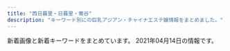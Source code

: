 ```yaml
---
title: "西日暮里・日暮里・鶯谷"
description: "キーワード別にの巨乳アジアン・チャイナエステ嬢情報をまとめました。"
---
```


新着画像と新着キーワードをまとめています。
2021年04月14日の情報です。

<DmmAffiliateIns />
<KeywordTable
  shops={
    [
    {
        "url": "http://www.en-nippori.net/",
        "keywords": {
            "C": 6
        },
        "name": "\u7e01",
        "station": "JR\u65e5\u66ae\u91cc\u99c5\u6771\u53e3",
        "img_links": [
            "http://www.en-nippori.net/image/mainparts/images/navi01_06.jpg",
            "http://www.en-nippori.net/image/mainparts/images/navi01_03.jpg",
            "http://www.en-nippori.net/image/mainparts/images/navi01_04.jpg",
            "http://www.en-nippori.net/image/therapist/06.jpg",
            "http://www.en-nippori.net/image/mainparts/images/navi01_07.jpg",
            "http://www.en-nippori.net/image/therapist/01.jpg",
            "http://www.en-nippori.net/image/therapist/02.jpg",
            "http://www.en-nippori.net/image/index/top.jpg",
            "http://www.en-nippori.net/image/mainparts/main.jpg",
            "http://www.en-nippori.net/image/therapist/04.jpg",
            "http://www.en-nippori.net/image/mainparts/images/navi01_02.jpg",
            "http://www.en-nippori.net/image/mainparts/images/navi01_05.jpg",
            "http://www.en-nippori.net/image/therapist/03.jpg"
        ]
    },
    {
        "name": "\u307b\u307b\u3048\u307f",
        "img_links": [
            "http://www.hohoemi.es-relax.info/images/img02.jpg",
            "http://www.hohoemi.es-relax.info/i/room/r01.jpg",
            "http://www.hohoemi.es-relax.info/images/r02.jpg",
            "http://www.hohoemi.es-relax.info/images/newsbar.jpg",
            "http://www.hohoemi.es-relax.info/images/r05.jpg",
            "http://www.hohoemi.es-relax.info/gals/karin1.jpg",
            "http://www.hohoemi.es-relax.info/gals/nanami1.jpg",
            "http://www.hohoemi.es-relax.info/gals/monika1.jpg",
            "http://www.hohoemi.es-relax.info/i/room/r03.jpg",
            "http://www.hohoemi.es-relax.info/images/nanami1.jpg",
            "http://www.hohoemi.es-relax.info/images/img04.jpg",
            "http://www.hohoemi.es-relax.info/gals/egao1.jpg",
            "http://www.hohoemi.es-relax.info/gals/yuri1.jpg",
            "http://www.hohoemi.es-relax.info/images/162-1.jpg",
            "http://www.hohoemi.es-relax.info/gals/yuyu1.jpg",
            "http://www.hohoemi.es-relax.info/gals/rika1.jpg",
            "http://www.hohoemi.es-relax.info/i/room/r04.jpg",
            "http://www.hohoemi.es-relax.info/gals/nana1.jpg",
            "http://www.hohoemi.es-relax.info/images/img03.jpg",
            "http://www.hohoemi.es-relax.info/images/r04.jpg",
            "http://www.hohoemi.es-relax.info/images/r03.jpg",
            "http://www.hohoemi.es-relax.info/gals/mirai1.jpg",
            "http://www.hohoemi.es-relax.info/i/room/r02.jpg",
            "http://www.hohoemi.es-relax.info/images/r01.jpg"
        ],
        "url": "http://www.hohoemi.es-relax.info/",
        "keywords": {},
        "station": "JR\u897f\u65e5\u66ae\u91cc\u99c5"
    },
    {
        "img_links": [
            "http://es-minami.com/img/mika1.jpg",
            "http://www.es-minami.com/img/riri1.jpg",
            "http://www.es-minami.com/gals/nana1.jpg",
            "http://www.es-minami.com/gals/sayuri1.jpg",
            "http://www.es-minami.com/img/mika1.jpg",
            "http://es-minami.com/img/sayuri1.jpg",
            "http://es-minami.com/gals/sayuri1.jpg",
            "http://es-minami.com/img/yuki1.jpg",
            "http://es-minami.com/images/sayuri1.jpg",
            "http://es-minami.com/images/pick_staff6.jpg",
            "http://es-minami.com/images/riri1.jpg",
            "http://es-minami.com/images/rika1.jpg",
            "http://es-minami.com/gals/sayuri2.jpg",
            "http://www.es-minami.com/img/sayuri2.jpg",
            "http://es-minami.com/gals/rika1.jpg",
            "http://www.es-minami.com/images/sayuri2.jpg",
            "http://www.es-minami.com/images/staff-bar.png",
            "http://es-minami.com/img/mika2.jpg",
            "http://es-minami.com/gals/riri1.jpg",
            "http://www.es-minami.com/gals/mika2.jpg",
            "http://es-minami.com/images/sayuri2.jpg",
            "http://es-minami.com/gals/mika1.jpg",
            "http://www.es-minami.com/img/mika2.jpg",
            "http://www.es-minami.com/img/nana1.jpg",
            "http://www.es-minami.com/gals/rika1.jpg",
            "http://www.es-minami.com/images/riri1.jpg",
            "http://es-minami.com/images/mobole.png",
            "http://es-minami.com/images/mika2.jpg",
            "http://es-minami.com/images/nana1.jpg",
            "http://www.es-minami.com/images/nana1.jpg",
            "http://www.es-minami.com/images/sayuri1.jpg",
            "http://www.es-minami.com/img/yuki1.jpg",
            "http://www.es-minami.com/images/news.png",
            "http://es-minami.com/gals/sakura1.jpg",
            "http://www.es-minami.com/gals/sakura1.jpg",
            "http://es-minami.com/images/mika1.jpg",
            "http://www.es-minami.com/gals/sayuri2.jpg",
            "http://www.es-minami.com/images/pick_staff6.jpg",
            "http://www.es-minami.com/images/yuki1.jpg",
            "http://www.es-minami.com/gals/riri1.jpg",
            "http://www.es-minami.com/img/sayuri1.jpg",
            "http://es-minami.com/gals/nana1.jpg",
            "http://es-minami.com/gals/mika2.jpg",
            "http://es-minami.com/images/news.png",
            "http://es-minami.com/images/yuki1.jpg",
            "http://www.es-minami.com/images/rika1.jpg",
            "http://www.es-minami.com/images/mobole.png",
            "http://es-minami.com/img/nana1.jpg",
            "http://es-minami.com/img/riri1.jpg",
            "http://es-minami.com/img/sayuri2.jpg",
            "http://es-minami.com/images/staff-bar.png",
            "http://www.es-minami.com/images/mika1.jpg",
            "http://es-minami.com/gals/yuki1.jpg",
            "http://www.es-minami.com/gals/yuki1.jpg",
            "http://www.es-minami.com/images/mika2.jpg",
            "http://www.es-minami.com/gals/mika1.jpg"
        ],
        "name": "\u307f\u306a\u307f",
        "station": "JR\u65e5\u66ae\u91cc\u99c5\u6771\u53e3",
        "keywords": {},
        "url": "http://es-minami.com/"
    },
    {
        "name": "\u3082\u307f\u306e\u6728",
        "keywords": {
            "86": 4,
            "D": 24,
            "87": 8,
            "C": 15,
            "83": 4,
            "85": 12,
            "E": 4
        },
        "img_links": [
            "https://mominoki.tyo.ac/images/themes/pink/s_newface.png",
            "https://mominoki.tyo.ac/images/themes/pink/s_news.png",
            "https://mominoki.tyo.ac/images/themes/pink/line.png",
            "https://mominoki.tyo.ac/images/room2.jpg",
            "https://mominoki.tyo.ac/images/room3.jpg",
            "https://mominoki.tyo.ac/photos/sites/41/2020/09/2020092810535583.jpg",
            "https://mominoki.tyo.ac/images/themes/pink/mobile.jpg",
            "https://mominoki.tyo.ac/images/themes/pink/no2.png",
            "https://mominoki.tyo.ac/photos/sites/41/2020/09/2020092804344750.jpg",
            "https://mominoki.tyo.ac/photos/sites/41/2020/09/2020092804344859.jpg",
            "https://mominoki.tyo.ac/photos/sites/41/2021/03/202103150746598.jpg",
            "https://mominoki.tyo.ac/images/room1.jpg",
            "https://mominoki.tyo.ac/images/themes/pink/s_staff.png",
            "https://mominoki.tyo.ac/photos/sites/41/2021/03/202103150747058.jpg",
            "https://mominoki.tyo.ac/images/themes/pink/r3.jpg",
            "https://mominoki.tyo.ac/images/themes/pink/s_pickup.png",
            "https://mominoki.tyo.ac/images/room4.jpg",
            "https://mominoki.tyo.ac/images/themes/pink/s_link.png",
            "https://mominoki.tyo.ac/photos/sites/41/2020/11/2020111401222038.jpg",
            "https://mominoki.tyo.ac/images/themes/pink/no1.png",
            "https://mominoki.tyo.ac/photos/sites/41/2020/09/2020092801595154.jpg",
            "https://mominoki.tyo.ac/photos/sites/41/2020/09/2020092804344656.jpg",
            "https://mominoki.tyo.ac/images/themes/pink/s_ranking.png"
        ],
        "station": "\u753a\u5c4b\u99c51\u756a\u51fa\u53e3",
        "url": "https://mominoki.tyo.ac/"
    },
    {
        "url": "http://www.es-ms.work/",
        "keywords": {},
        "img_links": [
            "http://www.es-ms.work/images/int1.jpg",
            "http://www.es-ms.work/images/1.jpg",
            "http://www.es-ms.work/staff/kaya.jpg",
            "http://www.es-ms.work/images/int2.jpg",
            "http://www.es-ms.work/staff/sayuri.jpg",
            "http://www.es-ms.work/images/sys.jpg",
            "http://www.es-ms.work/images/s1.png",
            "http://www.es-ms.work/images/ac1.jpg",
            "http://www.es-ms.work/images/staff_t.jpg",
            "http://www.es-ms.work/images/rec1.jpg",
            "http://www.es-ms.work/images/3.jpg",
            "http://www.es-ms.work/images/interior_t.jpg",
            "http://www.es-ms.work/images/head.jpg",
            "http://www.es-ms.work/img/sayuri1.jpg",
            "http://www.es-ms.work/images/2.jpg",
            "http://www.es-ms.work/images/news.jpg",
            "http://www.es-ms.work/images/tg.jpg",
            "http://www.es-ms.work/images/rec2.jpg",
            "http://www.es-ms.work/img/rina1.jpg",
            "http://www.es-ms.work/img/kaya1.jpg",
            "http://www.es-ms.work/staff/rina.jpg"
        ],
        "station": "JR\u9daf\u8c37\u99c5\u5317\u53e3",
        "name": "\u685c\u306e\u5bb6"
    },
    {
        "name": "\u30ed\u30fc\u30ba",
        "img_links": [
            "http://minopom.xyz/picture/room2.jpg",
            "http://minopom.xyz/picture/room1.jpg",
            "http://minopom.xyz/uploads/allimg/210406/1-21040614313L45.jpg",
            "http://minopom.xyz/uploads/allimg/210410/1-210410144U4934.jpg",
            "http://minopom.xyz/uploads/allimg/210410/1-21041014450GC.jpg",
            "http://minopom.xyz/uploads/210406/1-210406143111G0.jpg",
            "http://minopom.xyz/uploads/210414/1-2104141531043X.jpg",
            "http://minopom.xyz/uploads/allimg/210410/1-2104101450455A.jpg",
            "http://www.minopom.xyz/uploads/allimg/210410/1-2104101450455A.jpg",
            "http://minopom.xyz/uploads/allimg/210410/1-210410144323118.jpg",
            "http://minopom.xyz/picture/room3.jpg",
            "http://minopom.xyz/uploads/allimg/210410/1-210410145204C9.jpg",
            "http://minopom.xyz/uploads/allimg/210410/1-21041014500NX.jpg",
            "http://minopom.xyz/picture/totop_04.png",
            "http://www.minopom.xyz/picture/head.jpg",
            "http://minopom.xyz/uploads/210406/1-2104061433121E.jpg",
            "http://minopom.xyz/uploads/210406/1-210406143244C2.jpg",
            "http://minopom.xyz/picture/img.site-builder.jpg",
            "http://minopom.xyz/uploads/allimg/210410/1-210410145124148.jpg",
            "http://minopom.xyz/uploads/allimg/210410/1-21041014413S64.jpg",
            "http://www.minopom.xyz/uploads/allimg/210410/1-21041014500NX.jpg",
            "http://www.minopom.xyz/uploads/allimg/210410/1-210410145204C9.jpg",
            "http://www.minopom.xyz/uploads/allimg/210414/1-210414153349528.jpg",
            "http://minopom.xyz/uploads/allimg/210414/1-210414153349528.jpg",
            "http://minopom.xyz/uploads/allimg/210410/1-210410144PY50.jpg",
            "http://www.minopom.xyz/uploads/allimg/210410/1-21041014450GC.jpg",
            "http://minopom.xyz/picture/head.jpg",
            "http://www.minopom.xyz/uploads/allimg/210410/1-210410144323118.jpg",
            "http://www.minopom.xyz/picture/totop_04.png",
            "http://www.minopom.xyz/picture/img.site-builder.jpg",
            "http://www.minopom.xyz/uploads/allimg/210410/1-210410145124148.jpg"
        ],
        "url": "http://minopom.xyz/",
        "keywords": {
            "\u4e73": 3
        },
        "station": "JR\u7530\u7aef\u99c5"
    },
    {
        "img_links": [
            "http://onkyoukou.tyo.cm/photos/sites/88/2020/03/2020030111163079.jpg",
            "http://onkyoukou.tyo.cm/images/n1.jpg",
            "http://onkyoukou.tyo.cm/images/line.jpg",
            "http://onkyoukou.tyo.cm/images/acc2.jpg",
            "http://onkyoukou.tyo.cm/images/face_bj.jpg",
            "http://onkyoukou.tyo.cm/photos/sites/88/2017/03/staff1.jpg",
            "http://onkyoukou.tyo.cm/images/s_news.jpg",
            "http://onkyoukou.tyo.cm/images/s_staff.jpg",
            "http://onkyoukou.tyo.cm/images/face_bj3.jpg",
            "http://onkyoukou.tyo.cm/images/s_pick.jpg",
            "http://onkyoukou.tyo.cm/photos/sites/88/2017/03/staff4.jpg",
            "http://onkyoukou.tyo.cm/images/acc1.jpg",
            "http://onkyoukou.tyo.cm/images/s_face.jpg",
            "http://onkyoukou.tyo.cm/images/nbj3.jpg",
            "http://onkyoukou.tyo.cm/images/top.png",
            "http://onkyoukou.tyo.cm/images/nbj1.jpg",
            "http://onkyoukou.tyo.cm/images/s_staff1.jpg",
            "http://onkyoukou.tyo.cm/images/s_mobile.jpg",
            "http://onkyoukou.tyo.cm/images/n3.jpg",
            "http://onkyoukou.tyo.cm/images/mobile.jpg",
            "http://onkyoukou.tyo.cm/photos/sites/88/2017/03/staff2.jpg",
            "http://onkyoukou.tyo.cm/images/acc3.jpg",
            "http://onkyoukou.tyo.cm/images/s_link.jpg"
        ],
        "name": "\u6e29\u99a8\u6e2f-\u304a\u3093\u304d\u3087\u3046\u3053\u3046-",
        "keywords": {
            "86": 3,
            "C": 13,
            "87": 3,
            "88": 6
        },
        "url": "http://onkyoukou.tyo.cm/",
        "station": "JR\u897f\u65e5\u66ae\u91cc\u99c5"
    },
    {
        "img_links": [
            "https://www.sofia-est.com/img/top/topslide20150918.jpg",
            "https://www.sofia-est.com/img/girl/list/s55_list.jpg",
            "https://www.sofia-est.com/img/material/course_tanta1.png",
            "https://www.sofia-est.com/img/material/coursepoint_rev2.png",
            "https://www.sofia-est.com/img/material/photo2.jpg",
            "https://www.sofia-est.com/img/material/photo3.jpg",
            "https://www.sofia-est.com/img/material/mob_t2.jpg",
            "https://www.sofia-est.com/img/girl/main/s84_1.jpg",
            "https://www.sofia-est.com/img/material/iph.png",
            "https://www.sofia-est.com/img/girl/pickup/pickup20200111122329.jpg",
            "https://www.sofia-est.com/img/banner/koko_120x60.png",
            "https://www.sofia-est.com/img/material/page2_subt1.png",
            "https://www.sofia-est.com/img/material/photo8.jpg",
            "https://www.sofia-est.com/img/girl/main/s94_1.jpg",
            "https://www.sofia-est.com/img/girl/thumb/s97_1.jpg",
            "https://www.sofia-est.com/img/girl/thumb/s84_2.jpg",
            "https://www.sofia-est.com/img/girl/main/s89_1.jpg",
            "https://www.sofia-est.com/img/material/gm2_rollout.png",
            "https://www.sofia-est.com/img/girl/thumb/s97_2.jpg",
            "https://www.sofia-est.com/img/girl/main/s55_1.jpg",
            "https://www.sofia-est.com/img/girl/thumb/s55_2.jpg",
            "https://www.sofia-est.com/img/material/photo5.jpg",
            "https://www.sofia-est.com/img/girl/list/s97_list.jpg",
            "https://www.sofia-est.com/img/material/top_news.png",
            "https://www.sofia-est.com/img/material/movie_right_yaji.png",
            "https://www.sofia-est.com/img/girl/thumb/s92_2.jpg",
            "https://www.sofia-est.com/img/material/top_kodawari.png",
            "https://www.sofia-est.com/img/material/movieicon.png",
            "https://www.sofia-est.com/img/material/page4_subt1.png",
            "https://www.sofia-est.com/img/material/top_pickup.png",
            "https://www.sofia-est.com/img/material/mob_m2_rev1.jpg",
            "https://www.sofia-est.com/img/top/topslide20141211.jpg",
            "https://www.sofia-est.com/img/material/top_twitter.png",
            "https://www.sofia-est.com/img/girl/thumb/s94_2.jpg",
            "https://www.sofia-est.com/img/girl/thumb/s111_1.jpg",
            "https://www.sofia-est.com/img/material/photo7.jpg",
            "https://www.sofia-est.com/img/girl/list/s85_list.jpg",
            "https://www.sofia-est.com/img/girl/thumb/s81_4.jpg",
            "https://www.sofia-est.com/img/material/photo6.jpg",
            "https://www.sofia-est.com/img/material/gm1_rollout.png",
            "https://www.sofia-est.com/img/girl/list/s106_list.jpg",
            "https://www.sofia-est.com/img/girl/main/s85_1.jpg",
            "https://www.sofia-est.com/img/material/mob_m4.jpg",
            "https://www.sofia-est.com/img/girl/list/s94_list.jpg",
            "https://www.sofia-est.com/img/material/page6_subt3.png",
            "https://www.sofia-est.com/img/material/top_newface.png",
            "https://www.sofia-est.com/img/material/gm5_rollout.png",
            "https://www.sofia-est.com/img/girl/main/s111_1.jpg",
            "https://www.sofia-est.com/img/girl/list/s111_list.jpg",
            "https://www.sofia-est.com/img/material/mob_t4.jpg",
            "https://www.sofia-est.com/img/material/movie20141210.jpg",
            "https://www.sofia-est.com/img/what/coupon202009.png",
            "https://www.sofia-est.com/img/girl/pickup/pickup20191220093623.jpg",
            "https://www.sofia-est.com/img/girl/list/s108_list.jpg",
            "https://www.sofia-est.com/img/girl/list/s99_list.jpg",
            "https://www.sofia-est.com/img/material/noimg_m.jpg",
            "https://www.sofia-est.com/img/girl/list/s89_list.jpg",
            "https://www.sofia-est.com/img/girl/main/s92_1.jpg",
            "https://www.sofia-est.com/img/material/mob_m3_rev1.jpg",
            "https://www.sofia-est.com/img/girl/thumb/s94_1.jpg",
            "https://www.sofia-est.com/img/material/page3_1_subt2.png",
            "https://www.sofia-est.com/img/girl/pickup/pickup20191220093702.jpg",
            "https://www.sofia-est.com/img/material/doublecourse_rev1.png",
            "https://www.sofia-est.com/img/girl/thumb/s55_1.jpg",
            "https://www.sofia-est.com/img/girl/list/s81_list.jpg",
            "https://www.sofia-est.com/img/material/mobileqr.png",
            "https://www.sofia-est.com/img/material/yakusoku.png",
            "https://www.sofia-est.com/img/material/photo4.jpg",
            "https://www.sofia-est.com/img/material/gm3_rollout.png",
            "https://www.sofia-est.com/img/girl/main/s81_1.jpg",
            "https://www.sofia-est.com/img/girl/main/s108_1.jpg",
            "https://www.sofia-est.com/img/material/movie_left_yaji.png",
            "https://www.sofia-est.com/img/material/page7_subt1.png",
            "https://www.sofia-est.com/img/girl/main/s97_1.jpg",
            "https://www.sofia-est.com/img/girl/thumb/s99_1.jpg",
            "https://www.sofia-est.com/img/girl/thumb/s81_1.jpg",
            "https://www.sofia-est.com/img/material/mob_t5.jpg",
            "https://www.sofia-est.com/img/girl/thumb/s89_2.jpg",
            "https://www.sofia-est.com/img/material/mob_youtube.png",
            "https://www.sofia-est.com/img/material/hosi5.png",
            "https://www.sofia-est.com/img/material/page4_subt2.png",
            "https://www.sofia-est.com/img/material/page6_subt2.png",
            "https://www.sofia-est.com/img/material/page3_1_subt1.png",
            "https://www.sofia-est.com/img/girl/pickup/pickup20190509222453.jpg",
            "https://www.sofia-est.com/img/material/mob_m1_rev1.jpg",
            "https://www.sofia-est.com/img/material/courseoption_rev1.png",
            "https://www.sofia-est.com/img/girl/main/s99_1.jpg",
            "https://www.sofia-est.com/img/material/page8_subt1.png",
            "https://www.sofia-est.com/img/girl/thumb/s85_3.jpg",
            "https://www.sofia-est.com/img/girl/list/s84_list.jpg",
            "https://www.sofia-est.com/img/girl/mobilepickup/mobilepickup20200302124127.jpg",
            "https://www.sofia-est.com/img/top/topslide20141210.jpg",
            "https://www.sofia-est.com/img/material/page3_subt1.png",
            "https://www.sofia-est.com/img/material/gm6_rollout.png",
            "https://www.sofia-est.com/img/material/mob_t1.jpg",
            "https://www.sofia-est.com/img/girl/thumb/s85_2.jpg",
            "https://www.sofia-est.com/img/girl/list/s100_list.jpg",
            "https://www.sofia-est.com/img/material/top_movie.png",
            "https://www.sofia-est.com/img/material/noimg_b.jpg",
            "https://www.sofia-est.com/img/material/mob_m5.jpg",
            "https://www.sofia-est.com/img/girl/list/s92_list.jpg",
            "https://www.sofia-est.com/img/material/pagetop_rollout.png",
            "https://www.sofia-est.com/img/material/page6_subt1.png",
            "https://www.sofia-est.com/img/girl/thumb/s81_2.jpg",
            "https://www.sofia-est.com/img/material/photo1.jpg",
            "https://www.sofia-est.com/img/material/page5_subt1.png",
            "https://www.sofia-est.com/img/material/photobig.jpg",
            "https://www.sofia-est.com/img/girl/thumb/s108_1.jpg",
            "https://www.sofia-est.com/img/girl/thumb/s85_1.jpg",
            "https://www.sofia-est.com/img/girl/list/s57_list.jpg",
            "https://www.sofia-est.com/img/material/top_kodawariimg1.jpg",
            "https://www.sofia-est.com/img/material/page5_subt2.png",
            "https://www.sofia-est.com/img/girl/list/s56_list.jpg",
            "https://www.sofia-est.com/img/material/top_infomation.png",
            "https://www.sofia-est.com/img/material/phototxt.jpg",
            "https://www.sofia-est.com/img/girl/thumb/s81_3.jpg",
            "https://www.sofia-est.com/img/material/top_about.png",
            "https://www.sofia-est.com/img/material/gm4_rollout.png",
            "https://www.sofia-est.com/img/material/mob_t3.jpg",
            "https://www.sofia-est.com/img/girl/thumb/s55_3.jpg",
            "https://www.sofia-est.com/img/material/sd_rt_btn.png",
            "https://www.sofia-est.com/img/material/page8_subt2.png",
            "https://www.sofia-est.com/img/girl/thumb/s84_1.jpg",
            "https://www.sofia-est.com/img/girl/thumb/s81_5.jpg",
            "https://www.sofia-est.com/img/material/top_camp.png",
            "https://www.sofia-est.com/img/girl/thumb/s92_1.jpg",
            "https://www.sofia-est.com/img/girl/thumb/s89_1.jpg",
            "https://www.sofia-est.com/img/material/course_tanta2.png",
            "https://www.sofia-est.com/img/girl/thumb/s99_2.jpg"
        ],
        "station": "JR\u65e5\u66ae\u91cc\u99c5\u5357\u53e3",
        "url": "https://www.sofia-est.com/",
        "keywords": {
            "\u30bb\u30af\u30b7\u30fc": 24,
            "\u30c0\u30a4\u30ca\u30de\u30a4\u30c8": 1,
            "G": 2
        },
        "name": "\u30bd\u30d5\u30a3\u30a2"
    },
    {
        "name": "\u5065\u7f8e\u5802",
        "station": "JR\u9daf\u8c37\u99c5\u5317\u53e3",
        "keywords": {
            "C": 21
        },
        "img_links": [
            "http://es-rlx.com/staff/mai/01.jpg",
            "http://es-rlx.com/staff/rumi/01.jpg",
            "http://es-rlx.com/staff/minami/01mb.jpg",
            "http://es-rlx.com/img/youtube.jpg",
            "http://es-rlx.com/staff/yuki/01.jpg",
            "http://es-rlx.com/pic/top3.jpg",
            "http://es-rlx.com/staff/sakura/01.jpg",
            "http://es-rlx.com/img/access/road04.jpg",
            "http://es-rlx.com/staff/minami/01.jpg",
            "http://es-rlx.com/img/access/road02.jpg",
            "http://es-rlx.com/i/files/homeimg.jpg",
            "http://es-rlx.com/img/access/kanban.png",
            "http://es-rlx.com/img/ttl_staff.png",
            "http://es-rlx.com/img/access/road03.jpg",
            "http://es-rlx.com/staff/anna/01.jpg",
            "http://es-rlx.com/pic/head.png",
            "http://es-rlx.com/img/access/roaddm.png",
            "http://es-rlx.com/staff/yuki/01mb.jpg",
            "http://es-rlx.com/staff/rumi/01mb.jpg",
            "http://es-rlx.com/img/ft_tel.png",
            "http://es-rlx.com/staff/mai/01mb.jpg",
            "http://es-rlx.com/pic/top2.jpg",
            "http://es-rlx.com/pic/top1.jpg",
            "http://es-rlx.com/img/ttl_mobile.png",
            "http://es-rlx.com/img/access/road01.jpg",
            "http://es-rlx.com/img/ttl_rec.png",
            "http://es-rlx.com/staff/sakura/01mb.jpg",
            "http://es-rlx.com/img/ttl_tnew.png",
            "http://es-rlx.com/staff/anna/01mb.jpg"
        ],
        "url": "http://es-rlx.com/"
    },
    {
        "station": "JR\u897f\u65e5\u66ae\u91cc\u99c5",
        "name": "\u706f\u308a\u5c4b",
        "img_links": [
            "http://chou.ies.bz/images/s_pick.png",
            "http://chou.ies.bz/images/n1.jpg",
            "http://chou.ies.bz/photos/sites/85/2020/12/2020120204265615.jpg",
            "http://chou.ies.bz/photos/sites/85/2019/07/2019070509385227.jpg",
            "http://chou.ies.bz/photos/sites/85/2019/07/2019070106320474.jpg",
            "http://chou.ies.bz/images/top.png",
            "http://chou.ies.bz/images/s1.png",
            "http://chou.ies.bz/images/s_staff.jpg",
            "http://chou.ies.bz/photos/sites/85/2019/06/2019062803491517.jpg",
            "http://chou.ies.bz/photos/sites/85/2020/12/2020121802483415.jpg",
            "http://chou.ies.bz/images/n3.png",
            "http://chou.ies.bz/photos/sites/85/2019/07/2019070106330942.jpg",
            "http://chou.ies.bz/photos/sites/85/2019/12/2019120602315853.jpg",
            "http://chou.ies.bz/photos/sites/85/2020/10/2020100610370157.jpg",
            "http://chou.ies.bz/photos/sites/85/2019/07/2019070106340260.jpg",
            "http://chou.ies.bz/images/s3.png",
            "http://chou.ies.bz/images/s_link.png",
            "http://chou.ies.bz/images/s_news.png",
            "http://chou.ies.bz/photos/sites/85/2020/12/2020120204150858.jpg",
            "http://chou.ies.bz/photos/sites/85/2019/07/2019070106333414.jpg",
            "http://chou.ies.bz/photos/sites/85/2020/10/2020100610383828.jpg",
            "http://chou.ies.bz/images/mobile.png"
        ],
        "keywords": {
            "D": 9,
            "86": 7,
            "84": 2,
            "85": 1,
            "E": 1,
            "87": 1,
            "C": 1
        },
        "url": "http://chou.ies.bz/"
    },
    {
        "name": "\u5fc3\u7f8e",
        "img_links": [
            "http://www.ai-lian.work/images/3.jpg",
            "http://www.ai-lian.work/images/news.jpg",
            "http://www.ai-lian.work/images/int1.jpg",
            "http://www.ai-lian.work/img/saya1.jpg",
            "http://www.ai-lian.work/images/1.jpg",
            "http://www.ai-lian.work/images/2.jpg",
            "http://www.ai-lian.work/images/interior_t.jpg",
            "http://www.ai-lian.work/img/aya1.jpg",
            "http://www.ai-lian.work/images/int2.jpg",
            "http://www.ai-lian.work/images/staff_t.jpg",
            "http://www.ai-lian.work/img/yui1.jpg",
            "http://www.ai-lian.work/images/mobile.jpg",
            "http://www.ai-lian.work/images/head.jpg",
            "http://www.ai-lian.work/images/sys1.jpg",
            "http://www.ai-lian.work/images/line.png",
            "http://www.ai-lian.work/images/rec1.jpg",
            "http://www.ai-lian.work/images/ta.jpg",
            "http://www.ai-lian.work/images/tel.jpg"
        ],
        "station": "JR\u9daf\u8c37\u99c5\u5317\u53e3",
        "keywords": {},
        "url": "http://www.ai-lian.work/"
    },
    {
        "keywords": {
            "E": 1,
            "86": 9,
            "D": 8
        },
        "station": "JR\u65e5\u66ae\u91cc\u99c5\u6771\u53e3",
        "name": "\u548c\u5408 \u308f\u3054\u3046",
        "url": "http://esthe-aroma.red/",
        "img_links": [
            "http://esthe-aroma.red/images/cg03.jpg",
            "http://esthe-aroma.red/images/cg09.jpg",
            "http://esthe-aroma.red/images/evetop.png",
            "http://esthe-aroma.red/images/news.png",
            "http://esthe-aroma.red/images/r4.jpg",
            "http://esthe-aroma.red/images/cg02.jpg",
            "http://esthe-aroma.red/images/rec.png",
            "http://esthe-aroma.red/images/precau.png",
            "http://esthe-aroma.red/images/kan.jpg",
            "http://esthe-aroma.red/images/sruru.jpg",
            "http://esthe-aroma.red/images/r2.jpg",
            "http://esthe-aroma.red/images/cg10.jpg",
            "http://esthe-aroma.red/images/top.png",
            "http://esthe-aroma.red/link/menlog.jpg",
            "http://esthe-aroma.red/images/r3.jpg",
            "http://esthe-aroma.red/images/r1.jpg",
            "http://esthe-aroma.red/images/cg08.jpg",
            "http://esthe-aroma.red/images/cg01.jpg",
            "http://esthe-aroma.red/images/cg06.jpg",
            "http://esthe-aroma.red/images/cg04.jpg",
            "http://esthe-aroma.red/images/imm.jpg",
            "http://esthe-aroma.red/images/staff_s.png",
            "http://esthe-aroma.red/images/cg07.jpg"
        ]
    },
    {
        "name": "\u6843",
        "img_links": [
            "http://momo.tyo.cm/images/tit03.png",
            "http://momo.tyo.cm/photos/sites/53/2021/02/2021021607405730.jpg",
            "http://momo.tyo.cm/images/top_slider01.jpg",
            "http://momo.tyo.cm/images/tit_com04.png",
            "http://momo.tyo.cm/images/pagetop.png",
            "http://momo.tyo.cm/photos/sites/53/2021/02/2021021607405882.jpg",
            "http://momo.tyo.cm/photos/sites/53/2021/02/2021021607405658.jpg",
            "http://momo.tyo.cm/images/tit05.png",
            "http://momo.tyo.cm/images/tit_com02.png",
            "http://momo.tyo.cm/images/tit02.png",
            "http://momo.tyo.cm/images/tit_staff.png",
            "http://momo.tyo.cm/images/tit01.png",
            "http://momo.tyo.cm/images/bg_pick.png",
            "http://momo.tyo.cm/images/tit_com05.png",
            "http://momo.tyo.cm/images/nav_link04.png",
            "http://momo.tyo.cm/images/nav_link02.png",
            "http://momo.tyo.cm/images/top_slider02.jpg",
            "http://momo.tyo.cm/images/nav_link01.png",
            "http://momo.tyo.cm/images/tit04.png",
            "http://momo.tyo.cm/images/border01.png",
            "http://momo.tyo.cm/images/nav_link05.png",
            "http://momo.tyo.cm/images/tit_com.png",
            "http://momo.tyo.cm/images/border02.png",
            "http://momo.tyo.cm/images/nav_link06.png",
            "http://momo.tyo.cm/images/tit_com03.png",
            "http://momo.tyo.cm/images/tit_com01.png",
            "http://momo.tyo.cm/images/news.png",
            "http://momo.tyo.cm/photos/sites/53/2021/02/2021021607405578.jpg",
            "http://momo.tyo.cm/images/tit_link01.png",
            "http://momo.tyo.cm/images/nav_link03.png"
        ],
        "url": "http://momo.tyo.cm/",
        "station": "JR\u65e5\u66ae\u91cc\u99c5\u5357\u53e3",
        "keywords": {
            "D": 20,
            "85": 5,
            "86": 15
        }
    },
    {
        "name": "\u672a\u6765",
        "station": "\u65e5\u66ae\u91cc\u99c5\u6771\u53e3",
        "url": "http://www.relax-mirai.info/",
        "keywords": {},
        "img_links": [
            "http://www.relax-mirai.info/images/m04.jpg",
            "http://www.relax-mirai.info/images/risa1.jpg",
            "http://www.relax-mirai.info/images/info02.jpg",
            "http://www.relax-mirai.info/gals/emi1.jpg",
            "http://www.relax-mirai.info/images/sayuri1.jpg",
            "http://www.relax-mirai.info/gals/risa1.jpg",
            "http://www.relax-mirai.info/i/120/sayuri1.jpg",
            "http://www.relax-mirai.info/images/m03.jpg",
            "http://www.relax-mirai.info/images/m02.jpg",
            "http://www.relax-mirai.info/i/images/sayuri1.jpg",
            "http://www.relax-mirai.info/images/info01.jpg",
            "http://www.relax-mirai.info/gals/aki1.jpg",
            "http://www.relax-mirai.info/images/momo1.jpg",
            "http://www.relax-mirai.info/gals/kaka1.jpg",
            "http://www.relax-mirai.info/images/qr.jpg",
            "http://www.relax-mirai.info/i/images/momo1.jpg"
        ]
    },
    {
        "name": "\u30e9\u30d4\u30b9",
        "img_links": [
            "http://lapis.tyo.cm/photos/sites/75/2021/01/2021010407562324.jpg",
            "http://lapis.tyo.cm/images/new.jpg",
            "http://lapis.tyo.cm/images/top.png",
            "http://lapis.tyo.cm/images/nbj1.jpg",
            "http://lapis.tyo.cm/images/pick_bj1.jpg",
            "http://lapis.tyo.cm/images/pick_bj3.jpg",
            "http://lapis.tyo.cm/images/s_staff.jpg",
            "http://lapis.tyo.cm/images/s_face.jpg",
            "http://lapis.tyo.cm/images/nbj3.jpg",
            "http://lapis.tyo.cm/images/s_blog.jpg",
            "http://lapis.tyo.cm/images/mobile.jpg",
            "http://lapis.tyo.cm/images/s_link.jpg",
            "http://lapis.tyo.cm/photos/sites/75/2021/01/2021010407562290.jpg",
            "http://lapis.tyo.cm/photos/sites/75/2021/01/2021010407562697.jpg",
            "http://lapis.tyo.cm/photos/sites/75/2021/01/2021010407562482.jpg",
            "http://lapis.tyo.cm/images/s_pick.jpg"
        ],
        "station": "JR\u9daf\u8c37\u99c5\u5317\u53e3",
        "keywords": {
            "D": 16,
            "83": 4,
            "87": 4,
            "86": 8
        },
        "url": "http://lapis.tyo.cm/"
    },
    {
        "station": "JR\u65e5\u66ae\u91cc\u99c5\u5357\u53e3",
        "img_links": [
            "http://www.mac-riraku106.xyz/static/picture/top-img01.png",
            "http://www.mac-riraku106.xyz/static/picture/top-img03.png",
            "http://www.mac-riraku106.xyz/uploads/191219/1-191219124141563.jpg",
            "http://www.mac-riraku106.xyz/uploads/200317/1-20031G44235R7.jpg",
            "http://www.mac-riraku106.xyz/uploads/200818/1-200QQ55415J4.jpg",
            "http://www.mac-riraku106.xyz/uploads/191219/1-19121912423J29.jpg",
            "http://www.mac-riraku106.xyz/uploads/190723/1-2.jpg",
            "http://www.mac-riraku106.xyz/uploads/200310/1-20031013091I08.jpg",
            "http://www.mac-riraku106.xyz/uploads/200501/1-200501145011C2.jpg",
            "http://www.mac-riraku106.xyz/uploads/191128/1-19112Q3102OP.jpg",
            "http://www.mac-riraku106.xyz/uploads/200608/1-20060Q02506204.jpg",
            "http://www.mac-riraku106.xyz/uploads/200608/1-20060Q0251EY.jpg",
            "http://www.mac-riraku106.xyz/uploads/200317/1-20031G4420c38.jpg",
            "http://www.mac-riraku106.xyz/uploads/191128/1-19112Q3111UF.jpg",
            "http://www.mac-riraku106.xyz/static/picture/michi01.png",
            "http://www.mac-riraku106.xyz/uploads/190926/1-1Z926131R6102.jpg",
            "http://www.mac-riraku106.xyz/uploads/190906/1-1ZZ612503C39.jpg",
            "http://www.mac-riraku106.xyz/uploads/191008/1-19100Q5451M20.jpg",
            "http://www.mac-riraku106.xyz/uploads/190723/21-1.jpg",
            "http://www.mac-riraku106.xyz/uploads/200501/1-200501144951148.jpg",
            "http://www.mac-riraku106.xyz/uploads/190826/1-1ZR614462Qa.jpg",
            "http://www.mac-riraku106.xyz/uploads/200501/1-200501125251121.jpg",
            "http://www.mac-riraku106.xyz/static/picture/1.jpg",
            "http://www.mac-riraku106.xyz/static/picture/top-img09.png",
            "http://www.mac-riraku106.xyz/uploads/200317/1-20031G44220J0.jpg",
            "http://www.mac-riraku106.xyz/uploads/190723/1-1.jpg",
            "http://www.mac-riraku106.xyz/uploads/191008/1-19100Q5453V63.jpg",
            "http://www.mac-riraku106.xyz/uploads/191106/1-191106092T0531.jpg",
            "http://www.mac-riraku106.xyz/uploads/190723/23-3.jpg",
            "http://www.mac-riraku106.xyz/uploads/200818/1-200QQ554231G.jpg",
            "http://www.mac-riraku106.xyz/static/picture/top-img02.png",
            "http://www.mac-riraku106.xyz/static/picture/michi02.png",
            "http://www.mac-riraku106.xyz/uploads/191209/1-1912091229204E.jpg",
            "http://www.mac-riraku106.xyz/uploads/200501/1-200501145002a7.jpg",
            "http://www.mac-riraku106.xyz/uploads/190906/1-1ZZ6125225A4.jpg",
            "http://www.mac-riraku106.xyz/static/picture/call.png",
            "http://www.mac-riraku106.xyz/uploads/200325/1-2003251H312V4.jpg",
            "http://www.mac-riraku106.xyz/uploads/200325/1-2003251H340B9.jpg",
            "http://www.mac-riraku106.xyz/uploads/200501/1-200501125159161.jpg",
            "http://www.mac-riraku106.xyz/uploads/200501/1-200501125300127.jpg",
            "http://www.mac-riraku106.xyz/uploads/190826/1-1ZR6144611E0.jpg",
            "http://www.mac-riraku106.xyz/uploads/200310/1-200310130925920.jpg",
            "http://www.mac-riraku106.xyz/uploads/190926/1-1Z926131T2408.jpg",
            "http://www.mac-riraku106.xyz/uploads/190723/34-1.jpg",
            "http://www.mac-riraku106.xyz/uploads/191209/1-191209123459153.jpg",
            "http://www.mac-riraku106.xyz/static/picture/tel.png",
            "http://www.mac-riraku106.xyz/uploads/190723/23-1.jpg",
            "http://www.mac-riraku106.xyz/uploads/200801/1-200P1110A4M2.jpg",
            "http://www.mac-riraku106.xyz/uploads/191106/1-191106092S0357.jpg",
            "http://www.mac-riraku106.xyz/uploads/191128/1-19112Q31009521.jpg",
            "http://www.mac-riraku106.xyz/uploads/190723/23-2.jpg",
            "http://www.mac-riraku106.xyz/uploads/190723/10-2.jpg",
            "http://www.mac-riraku106.xyz/static/picture/2.jpg",
            "http://www.mac-riraku106.xyz/uploads/190723/33-1.jpg",
            "http://www.mac-riraku106.xyz/uploads/200501/1-200501125150516.jpg",
            "http://www.mac-riraku106.xyz/uploads/200801/1-200P1110412514.jpg",
            "http://www.mac-riraku106.xyz/uploads/190723/30-1.jpg",
            "http://www.mac-riraku106.xyz/uploads/191209/1-191209122ZY50.jpg",
            "http://www.mac-riraku106.xyz/uploads/190723/10-1.jpg",
            "http://www.mac-riraku106.xyz/uploads/200801/1-200P1110631926.jpg",
            "http://www.mac-riraku106.xyz/uploads/200818/1-200QQ5535E92.jpg",
            "http://www.mac-riraku106.xyz/uploads/191106/1-191106092J62Y.jpg",
            "http://www.mac-riraku106.xyz/uploads/190723/25-1.jpg",
            "http://www.mac-riraku106.xyz/uploads/200310/1-200310130Z0421.jpg"
        ],
        "keywords": {
            "86": 18,
            "C": 18,
            "E": 6,
            "D": 51,
            "85": 18,
            "94": 3,
            "F": 3
        },
        "url": "http://www.mac-riraku106.xyz/",
        "name": "\u306f\u305f\u3061"
    },
    {
        "img_links": [
            "http://flowerscent.este.work/head_1_4691_1553674270167089.png",
            "http://flowerscent.este.work/2/uploadimg/1599833697.jpg",
            "http://flowerscent.este.work/2/uploadimg/1616469849.jpg",
            "http://flowerscent.este.work/head_3_4691_1556258938113847.png",
            "http://flowerscent.este.work/2/uploadimg/1600260826.jpg",
            "http://flowerscent.este.work/head_2_4691_1553674270815382.png"
        ],
        "keywords": {
            "C": 36,
            "E": 12,
            "86": 24,
            "87": 12,
            "D": 24,
            "83": 36
        },
        "name": "\u3075\u308f\u3075\u308f",
        "url": "http://flowerscent.este.work/",
        "station": "JR\u897f\u65e5\u66ae\u91cc\u99c5"
    }
]
}
/>
<DmmAffiliateScript />
